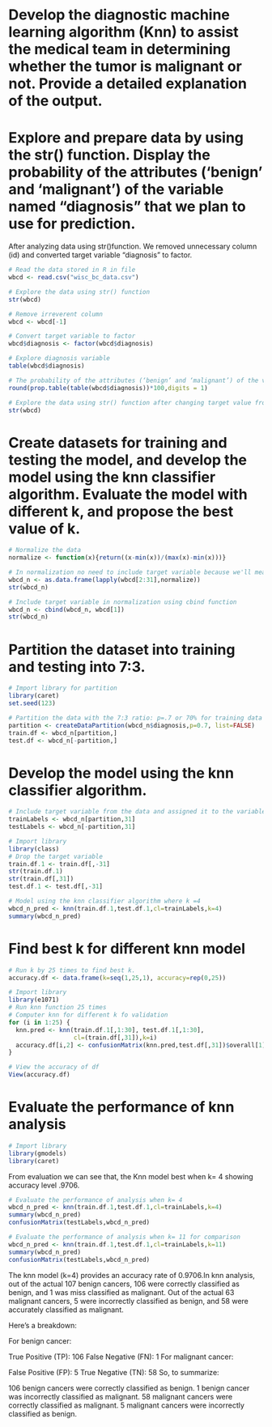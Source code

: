 
# Develop the diagnostic machine learning algorithm (Knn) to assist the medical  team in determining whether the tumor is malignant or not. Provide a detailed explanation of the output.
# Explore and prepare data by using the str() function. Display the probability of the attributes (‘benign’ and ‘malignant’) of the variable named “diagnosis” that we plan to use for prediction.

After analyzing data using str()function. We removed unnecessary column (id) and converted target variable "diagnosis" to factor. 
```{r}
# Read the data stored in R in file
wbcd <- read.csv("wisc_bc_data.csv")
```

```{r}
# Explore the data using str() function
str(wbcd)
```

```{r}
# Remove irreverent column
wbcd <- wbcd[-1]
```

```{r}
# Convert target variable to factor
wbcd$diagnosis <- factor(wbcd$diagnosis)
```

```{r}
# Explore diagnosis variable
table(wbcd$diagnosis)
```

```{r}
# The probability of the attributes (‘benign’ and ‘malignant’) of the variable named “diagnosis” that we plan to use for prediction
round(prop.table(table(wbcd$diagnosis))*100,digits = 1)
```

```{r}
# Explore the data using str() function after changing target value from character to factor
str(wbcd)
```
# Create datasets for training and testing the model, and develop the model using the knn classifier algorithm. Evaluate the model with different k, and propose the best value of k. 

```{r}
# Normalize the data
normalize <- function(x){return((x-min(x))/(max(x)-min(x)))}
```

```{r}
# In normalization no need to include target variable because we'll measure this as categorical variable.Thus, we normalize the data and stored as data frame.
wbcd_n <- as.data.frame(lapply(wbcd[2:31],normalize))
str(wbcd_n)
```

```{r}
# Include target variable in normalization using cbind function
wbcd_n <- cbind(wbcd_n, wbcd[1])
str(wbcd_n)
```

# Partition the dataset into training and testing into 7:3.

```{r}
# Import library for partition
library(caret)
set.seed(123)
```

```{r}
# Partition the data with the 7:3 ratio: p=.7 or 70% for training data and 30% for testing data.
partition <- createDataPartition(wbcd_n$diagnosis,p=0.7, list=FALSE)
train.df <- wbcd_n[partition,]
test.df <- wbcd_n[-partition,]
```

# Develop the model using the knn classifier algorithm. 

```{r}
# Include target variable from the data and assigned it to the variable named trainLables and tarugetLables to compare the outcome from the analysis.
trainLabels <- wbcd_n[partition,31]
testLabels <- wbcd_n[-partition,31]
```

```{r}
# Import library
library(class)
# Drop the target variable
train.df.1 <- train.df[,-31]
str(train.df.1)
str(train.df[,31])
test.df.1 <- test.df[,-31]
```

```{r}
# Model using the knn classifier algorithm where k =4
wbcd_n_pred <- knn(train.df.1,test.df.1,cl=trainLabels,k=4)
summary(wbcd_n_pred)
```
# Find best k for different knn model

```{r}
# Run k by 25 times to find best k.
accuracy.df <- data.frame(k=seq(1,25,1), accuracy=rep(0,25))

# Import library
library(e1071)
# Run knn function 25 times
# Computer knn for different k fo validation
for (i in 1:25) {
  knn.pred <- knn(train.df.1[,1:30], test.df.1[,1:30],
                  cl=(train.df[,31]),k=i)
  accuracy.df[i,2] <- confusionMatrix(knn.pred,test.df[,31])$overall[1]
}
```

```{r}
# View the accuracy of df
View(accuracy.df)
```

# Evaluate the performance of knn analysis

```{r}
# Import library
library(gmodels)
library(caret)
```

From evaluation we can see that, the Knn model best when k= 4 showing accuracy level .9706.

```{r}
# Evaluate the performance of analysis when k= 4
wbcd_n_pred <- knn(train.df.1,test.df.1,cl=trainLabels,k=4)
summary(wbcd_n_pred)
confusionMatrix(testLabels,wbcd_n_pred)
```

```{r}
# Evaluate the performance of analysis when k= 11 for comparison
wbcd_n_pred <- knn(train.df.1,test.df.1,cl=trainLabels,k=11)
summary(wbcd_n_pred)
confusionMatrix(testLabels,wbcd_n_pred)
```
The knn model (k=4) provides an accuracy rate of 0.9706.In knn analysis, out of the actual 107 benign cancers, 106 were correctly classified as benign, and 1 was miss classified as malignant. Out of the actual 63 malignant cancers, 5 were incorrectly classified as benign, and 58 were accurately classified as malignant.

Here's a breakdown:

For benign cancer:

True Positive (TP): 106
False Negative (FN): 1
For malignant cancer:

False Positive (FP): 5
True Negative (TN): 58
So, to summarize:

106 benign cancers were correctly classified as benign.
1 benign cancer was incorrectly classified as malignant.
58 malignant cancers were correctly classified as malignant.
5 malignant cancers were incorrectly classified as benign.

